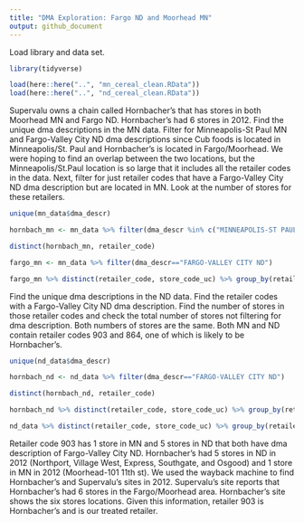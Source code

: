 ```yaml
---
title: "DMA Exploration: Fargo ND and Moorhead MN"
output: github_document
---
```


Load library and data set. 
```r
library(tidyverse)

load(here::here("..", "mn_cereal_clean.RData"))
load(here::here("..", "nd_cereal_clean.RData"))
```

Supervalu owns a chain called Hornbacher's that has stores in both Moorhead MN and Fargo ND. Hornbacher's had 6 stores in 2012. Find the unique dma descriptions in the MN data. Filter for Minneapolis-St Paul MN and Fargo-Valley City ND dma descriptions since Cub foods is located in Minneapolis/St. Paul and Hornbacher's is located in Fargo/Moorhead. We were hoping to find an overlap between the two locations, but the Minneapolis/St.Paul location is so large that it includes all the retailer codes in the data. Next, filter for just retailer codes that have a Fargo-Valley City ND dma description but are located in MN. Look at the number of stores for these retailers. 
```r
unique(mn_data$dma_descr)

hornbach_mn <- mn_data %>% filter(dma_descr %in% c("MINNEAPOLIS-ST PAUL MN", "FARGO-VALLEY CITY ND")) 

distinct(hornbach_mn, retailer_code)

fargo_mn <- mn_data %>% filter(dma_descr=="FARGO-VALLEY CITY ND")

fargo_mn %>% distinct(retailer_code, store_code_uc) %>% group_by(retailer_code) %>% summarise(n_stores=n())
```

Find the unique dma descriptions in the ND data. Find the retailer codes with a Fargo-Valley City ND dma description. Find the number of stores in those retailer codes and check the total number of stores not filtering for dma description. Both numbers of stores are the same. Both MN and ND contain retailer codes 903 and 864, one of which is likely to be Hornbacher's. 
```r
unique(nd_data$dma_descr)

hornbach_nd <- nd_data %>% filter(dma_descr=="FARGO-VALLEY CITY ND")

distinct(hornbach_nd, retailer_code)

hornbach_nd %>% distinct(retailer_code, store_code_uc) %>% group_by(retailer_code) %>% summarise(n_stores=n())

nd_data %>% distinct(retailer_code, store_code_uc) %>% group_by(retailer_code) %>% summarise(n_stores=n())
```

Retailer code 903 has 1 store in MN and 5 stores in ND that both have dma description of Fargo-Valley City ND. Hornbacher's had 5 stores in ND in 2012 (Northport, Village West, Express, Southgate, and Osgood) and 1 store in MN in 2012 (Moorhead-101 11th st). We used the wayback machine to find Hornbacher's and Supervalu's sites in 2012. Supervalu's site reports that Hornbacher's had 6 stores in the Fargo/Moorhead area. Hornbacher's site shows the six stores locations. Given this information, retailer 903 is Hornbacher's and is our treated retailer. 


